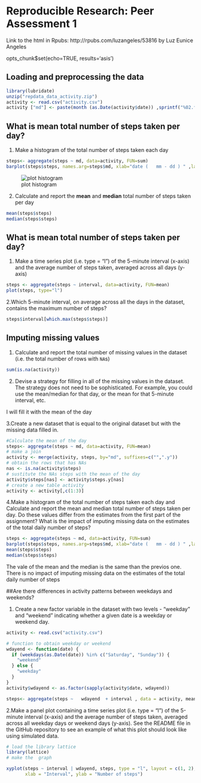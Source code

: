 # Reproducible Research: Peer Assessment 1

Link to the html in Rpubs: http://rpubs.com/luzangeles/53816 
by Luz Eunice Angeles


opts_chunk$set(echo=TRUE, results='asis')

## Loading and preprocessing the data
```r
library(lubridate)
unzip("repdata_data_activity.zip")                                                                                    
activity <- read.csv("activity.csv")
activity ["md"] <- paste(month (as.Date(activity$date)) ,sprintf("%02.f", day (as.Date(activity$date))),sep="-")
```


## What is mean total number of steps taken per day?

1. Make a histogram of the total number of steps taken each day

```r

steps<- aggregate(steps ~ md, data=activity, FUN=sum)
barplot(steps$steps, names.arg=steps$md, xlab="date (   mm - dd ) " ,las =2,, ylab="steps")
```


![plot histogram](figure-html/unnamed-chunk-2-1.png ) 



2. Calculate and report the **mean** and **median** total number of
steps taken per day

```r
mean(steps$steps)
median(steps$steps)
```


## What is mean total number of steps taken per day?


1. Make a time series plot (i.e. type = "l") of the 5-minute interval (x-axis) and the 
average number of steps taken, averaged across all days (y-axis)


```r
steps <- aggregate(steps ~ interval, data=activity, FUN=mean)
plot(steps, type="l")
```



2.Which 5-minute interval, on average across all the days in the dataset, contains the maximum number of steps?

```r
steps$interval[which.max(steps$steps)]
```

## Imputing missing values

1. Calculate and report the total number of missing values in the dataset (i.e. the total number of rows with `NA`s)

```r
sum(is.na(activity))
```


2. Devise a strategy for filling in all of the missing values in the dataset. 
The strategy does not need to be sophisticated. For example, you could use the mean/median 
for that day, or the mean for that 5-minute interval, etc.

I will fill it with the mean of the day 


3.Create a new dataset that is equal to the original dataset but with the missing data filled in.


```r
#Calculate the mean of the day
steps<- aggregate(steps ~ md, data=activity, FUN=mean)
# make a join 
activity <- merge(activity, steps, by="md", suffixes=c("",".y"))
# obtain the rows that has NAs
nas <- is.na(activity$steps)
# sustitute the NAs steps with the mean of the day
activity$steps[nas] <- activity$steps.y[nas]
# create a new table activity
activity <- activity[,c(1:3)]
```



4.Make a histogram of the total number of steps taken each day and Calculate and report the mean and median total number of steps taken per day. Do these values differ from the estimates from the first part of the assignment? What is the impact of imputing missing data on the estimates of the total daily number of steps?


```r
steps <- aggregate(steps ~ md, data=activity, FUN=sum)
barplot(steps$steps, names.arg=steps$md, xlab="date (   mm - dd ) " ,las =2,, ylab="steps")
mean(steps$steps)
median(steps$steps)
```

The vale of the mean and the median is the same than the previos one. 
There is no impact of imputing missing data on the estimates of the total daily number of steps

##Are there differences in activity patterns between weekdays and weekends?


1. Create a new factor variable in the dataset with two levels - "weekday" and "weekend" indicating whether a given date is a weekday or weekend day.

```r
activity <- read.csv("activity.csv")

# function to obtain weekday or weekend
wdayend <- function(date) {
  if (weekdays(as.Date(date)) %in% c("Saturday", "Sunday")) {
    "weekend"
  } else {
    "weekday"
  }
}
activity$wdayend <- as.factor(sapply(activity$date, wdayend))

steps<- aggregate(steps ~   wdayend  + interval , data = activity, mean)

```




2.Make a panel plot containing a time series plot (i.e. type = "l") of the 5-minute interval (x-axis) and the average number of steps taken, averaged across all weekday days or weekend days (y-axis). See the README file in the GitHub repository to see an example of what this plot should look like using simulated data.

```r
# load the library lattice
library(lattice)
# make the  graph

xyplot(steps ~ interval | wdayend, steps, type = "l", layout = c(1, 2), 
       xlab = "Interval", ylab = "Number of steps")
```
